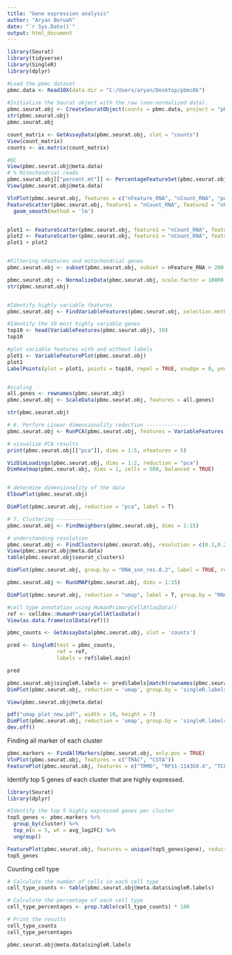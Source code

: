 ---
title: "Gene expression analysis"
author: "Aryan Boruah"
date: "`r Sys.Date()`"
output: html_document
---

```{r}
library(Seurat)
library(tidyverse)
library(SingleR)
library(dplyr)
```


```{r}
#Load the pbmc dataset
pbmc.data <- Read10X(data.dir = "C:/Users/aryan/Desktop/pbmc8k")
 
#Initialize the Seurat object with the raw (non-normalized data).
pbmc.seurat.obj <- CreateSeuratObject(counts = pbmc.data, project = "pbmc8k", min.cells = 3, min.features = 200)
str(pbmc.seurat.obj)
pbmc.seurat.obj

count_matrix <- GetAssayData(pbmc.seurat.obj, slot = "counts")
View(count_matrix)
counts <- as.matrix(count_matrix)
```


```{r}
#QC
View(pbmc.seurat.obj@meta.data)
# % Mitochondrial reads
pbmc.seurat.obj[["percent.mt"]] <- PercentageFeatureSet(pbmc.seurat.obj, pattern = "^MT-")
View(pbmc.seurat.obj@meta.data)

VlnPlot(pbmc.seurat.obj, features = c("nFeature_RNA", "nCount_RNA", "percent.mt"), ncol = 3)
FeatureScatter(pbmc.seurat.obj, feature1 = "nCount_RNA", feature2 = "nFeature_RNA") +
  geom_smooth(method = 'lm')


plot1 <- FeatureScatter(pbmc.seurat.obj, feature1 = "nCount_RNA", feature2 = "percent.mt") + no
plot2 <- FeatureScatter(pbmc.seurat.obj, feature1 = "nCount_RNA", feature2 = "nFeature_RNA")
plot1 + plot2


#Filtering nFeatures and mitochondrial genes 
pbmc.seurat.obj <- subset(pbmc.seurat.obj, subset = nFeature_RNA > 200 & nFeature_RNA < 3000 & percent.mt < 5)

pbmc.seurat.obj <- NormalizeData(pbmc.seurat.obj, scale.factor = 10000)
str(pbmc.seurat.obj)


#Identify highly variable features 
pbmc.seurat.obj <- FindVariableFeatures(pbmc.seurat.obj, selection.method = "vst", nfeatures = 2000)

#Identify the 10 most highly variable genes
top10 <- head(VariableFeatures(pbmc.seurat.obj), 10)
top10

#plot variable features with and without labels
plot1 <- VariableFeaturePlot(pbmc.seurat.obj)
plot1
LabelPoints(plot = plot1, points = top10, repel = TRUE, xnudge = 0, ynudge = 0)


#scaling
all.genes <- rownames(pbmc.seurat.obj)
pbmc.seurat.obj <- ScaleData(pbmc.seurat.obj, features = all.genes)

str(pbmc.seurat.obj)

```



```{r}
# 6. Perform Linear dimensionality reduction --------------
pbmc.seurat.obj <- RunPCA(pbmc.seurat.obj, features = VariableFeatures(object = pbmc.seurat.obj))

# visualize PCA results
print(pbmc.seurat.obj[["pca"]], dims = 1:5, nfeatures = 5)

VizDimLoadings(pbmc.seurat.obj, dims = 1:2, reduction = "pca")
DimHeatmap(pbmc.seurat.obj, dims = 1, cells = 500, balanced = TRUE)


# determine dimensionality of the data
ElbowPlot(pbmc.seurat.obj)

DimPlot(pbmc.seurat.obj, reduction = "pca", label = T)

# 7. Clustering ------------
pbmc.seurat.obj <- FindNeighbors(pbmc.seurat.obj, dims = 1:15)

# understanding resolution
pbmc.seurat.obj <- FindClusters(pbmc.seurat.obj, resolution = c(0.1,0.2, 0.3, 0.5, 0.7, 1, 1.2))
View(pbmc.seurat.obj@meta.data)
table(pbmc.seurat.obj$seurat_clusters)

DimPlot(pbmc.seurat.obj, group.by = "RNA_snn_res.0.2", label = TRUE, reduction = "pca")

pbmc.seurat.obj <- RunUMAP(pbmc.seurat.obj, dims = 1:15)

DimPlot(pbmc.seurat.obj, reduction = "umap", label = T, group.by = "RNA_snn_res.0.2")

```




```{r}
#cell type annotation using HumanPrimaryCellAtlasData()
ref <- celldex::HumanPrimaryCellAtlasData()
View(as.data.frame(colData(ref)))

pbmc_counts <- GetAssayData(pbmc.seurat.obj, slot = 'counts')

pred <- SingleR(test = pbmc_counts,
                ref = ref,
                labels = ref$label.main)

pred

pbmc.seurat.obj$singleR.labels <- pred$labels[match(rownames(pbmc.seurat.obj@meta.data), rownames(pred))]
DimPlot(pbmc.seurat.obj, reduction = 'umap', group.by = 'singleR.labels', label = T, repel = T)

View(pbmc.seurat.obj@meta.data)

pdf("umap_plot_new.pdf", width = 10, height = 7)
DimPlot(pbmc.seurat.obj, reduction = 'umap', group.by = 'singleR.labels', label = TRUE, repel = TRUE)
dev.off()
```


Finding all marker of each cluster 
```{r}
pbmc.markers <- FindAllMarkers(pbmc.seurat.obj, only.pos = TRUE)
VlnPlot(pbmc.seurat.obj, features = c("TRAC", "CSTA"))
FeaturePlot(pbmc.seurat.obj, features = c("TRMO", "RP11-1143G9.4", "TCL1A", "CTSW", "CD8A", "GADD45GIP1", "RPS27A", "CD40LG","KCNK17"))
```

Identify top 5 genes of each cluster that are highly expressed.

```{r}
library(Seurat)
library(dplyr)

#Identify the top 5 highly expressed genes per cluster
top5_genes <- pbmc.markers %>%
  group_by(cluster) %>%
  top_n(n = 5, wt = avg_log2FC) %>%
  ungroup()

FeaturePlot(pbmc.seurat.obj, features = unique(top5_genes$gene), reduction = "umap", ncol = 3)
top5_genes

```


Counting cell type 
```{r}
# Calculate the number of cells in each cell type
cell_type_counts <- table(pbmc.seurat.obj@meta.data$singleR.labels)

# Calculate the percentage of each cell type
cell_type_percentages <- prop.table(cell_type_counts) * 100

# Print the results
cell_type_counts
cell_type_percentages

pbmc.seurat.obj@meta.data$singleR.labels

```


